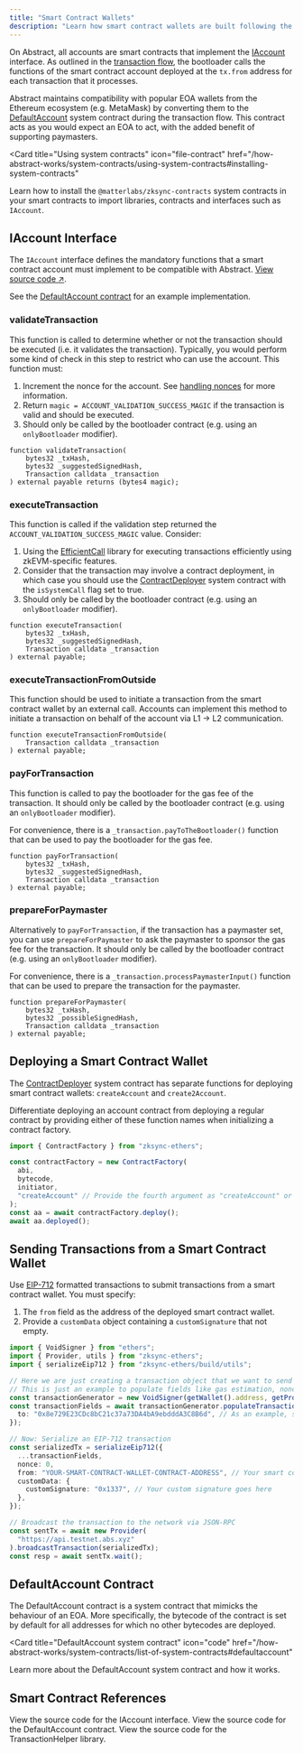 ```yaml
---
title: "Smart Contract Wallets"
description: "Learn how smart contract wallets are built following the IAccount standard on Abstract."
---
```


On Abstract, all accounts are smart contracts that implement the
[IAccount](#iaccount-interface) interface. As outlined in the [transaction flow](/how-abstract-works/native-account-abstraction/transaction-flow.mdx),
the bootloader calls the functions of the smart contract account deployed at the `tx.from` address for
each transaction that it processes.

Abstract maintains compatibility with popular EOA wallets from the Ethereum ecosystem (e.g. MetaMask) by
converting them to the [DefaultAccount](/how-abstract-works/native-account-abstraction/smart-contract-wallets#defaultaccount-contract) system contract during the transaction flow.
This contract acts as you would expect an EOA to act, with the added benefit of supporting paymasters.

<Card
  title="Using system contracts"
  icon="file-contract"
  href="/how-abstract-works/system-contracts/using-system-contracts#installing-system-contracts"
>
  Learn how to install the `@matterlabs/zksync-contracts` system contracts in
  your smart contracts to import libraries, contracts and interfaces such as
  `IAccount`.
</Card>

## IAccount Interface

The `IAccount` interface defines the mandatory functions that a smart contract account must implement to be
compatible with Abstract. [View source code ↗](https://github.com/matter-labs/era-contracts/blob/main/system-contracts/contracts/interfaces/IAccount.sol).

See the [DefaultAccount contract](https://github.com/matter-labs/era-contracts/blob/main/system-contracts/contracts/DefaultAccount.sol)
for an example implementation.

### validateTransaction

This function is called to determine whether or not the transaction should be executed (i.e. it validates the transaction).
Typically, you would perform some kind of check in this step to restrict who can use the account. This function must:

1. Increment the nonce for the account. See [handling nonces](/how-abstract-works/native-account-abstraction/handling-nonces) for more information.
2. Return `magic = ACCOUNT_VALIDATION_SUCCESS_MAGIC` if the transaction is valid and should be executed.
3. Should only be called by the bootloader contract (e.g. using an `onlyBootloader` modifier).

```solidity
function validateTransaction(
    bytes32 _txHash,
    bytes32 _suggestedSignedHash,
    Transaction calldata _transaction
) external payable returns (bytes4 magic);
```

### executeTransaction

This function is called if the validation step
returned the `ACCOUNT_VALIDATION_SUCCESS_MAGIC` value. Consider:

1. Using the [EfficientCall](https://github.com/matter-labs/era-contracts/blob/main/system-contracts/contracts/libraries/EfficientCall.sol)
   library for executing transactions efficiently using zkEVM-specific features.
2. Consider that the transaction may involve a contract deployment, in which case you should
   use the [ContractDeployer](/how-abstract-works/system-contracts/list-of-system-contracts#contractdeployer)
   system contract with the `isSystemCall` flag set to true.
3. Should only be called by the bootloader contract (e.g. using an `onlyBootloader` modifier).

```solidity
function executeTransaction(
    bytes32 _txHash,
    bytes32 _suggestedSignedHash,
    Transaction calldata _transaction
) external payable;
```

### executeTransactionFromOutside

This function should be used to initiate a transaction from the smart contract wallet by an external call.
Accounts can implement this method to initiate a transaction on behalf of the account via L1 -> L2 communication.

```solidity
function executeTransactionFromOutside(
    Transaction calldata _transaction
) external payable;
```

### payForTransaction

This function is called to pay the bootloader for the gas fee of the transaction.
It should only be called by the bootloader contract (e.g. using an `onlyBootloader` modifier).

For convenience, there is a `_transaction.payToTheBootloader()` function that can be used
to pay the bootloader for the gas fee.

```solidity
function payForTransaction(
    bytes32 _txHash,
    bytes32 _suggestedSignedHash,
    Transaction calldata _transaction
) external payable;
```

### prepareForPaymaster

Alternatively to `payForTransaction`, if the transaction has a paymaster set,
you can use `prepareForPaymaster` to ask the paymaster to sponsor the gas fee for the transaction.
It should only be called by the bootloader contract (e.g. using an `onlyBootloader` modifier).

For convenience, there is a `_transaction.processPaymasterInput()` function that can be used to prepare the
transaction for the paymaster.

```solidity
function prepareForPaymaster(
    bytes32 _txHash,
    bytes32 _possibleSignedHash,
    Transaction calldata _transaction
) external payable;
```

## Deploying a Smart Contract Wallet

The [ContractDeployer](/how-abstract-workslist-of-system-contracts#contractdeployer) system contract has separate functions
for deploying smart contract wallets: `createAccount` and `create2Account`.

Differentiate deploying an account contract from deploying a regular contract by providing either of these function names
when initializing a contract factory.

<Accordion title="View example zksync-ethers script">

```typescript
import { ContractFactory } from "zksync-ethers";

const contractFactory = new ContractFactory(
  abi,
  bytecode,
  initiator,
  "createAccount" // Provide the fourth argument as "createAccount" or "create2Account"
);
const aa = await contractFactory.deploy();
await aa.deployed();
```

</Accordion>

## Sending Transactions from a Smart Contract Wallet

Use [EIP-712](https://eips.ethereum.org/EIPS/eip-712) formatted transactions to submit transactions from a smart contract wallet.
You must specify:

1. The `from` field as the address of the deployed smart contract wallet.
2. Provide a `customData` object containing a `customSignature` that not empty.

<Accordion title="View example zksync-ethers script">

```typescript
import { VoidSigner } from "ethers";
import { Provider, utils } from "zksync-ethers";
import { serializeEip712 } from "zksync-ethers/build/utils";

// Here we are just creating a transaction object that we want to send to the network.
// This is just an example to populate fields like gas estimation, nonce calculation, etc.
const transactionGenerator = new VoidSigner(getWallet().address, getProvider());
const transactionFields = await transactionGenerator.populateTransaction({
  to: "0x8e729E23CDc8bC21c37a73DA4bA9ebdddA3C8B6d", // As an example, send money to another wallet
});

// Now: Serialize an EIP-712 transaction
const serializedTx = serializeEip712({
  ...transactionFields,
  nonce: 0,
  from: "YOUR-SMART-CONTRACT-WALLET-CONTRACT-ADDRESS", // Your smart contract wallet address goes here
  customData: {
    customSignature: "0x1337", // Your custom signature goes here
  },
});

// Broadcast the transaction to the network via JSON-RPC
const sentTx = await new Provider(
  "https://api.testnet.abs.xyz"
).broadcastTransaction(serializedTx);
const resp = await sentTx.wait();
```

</Accordion>

## DefaultAccount Contract

The DefaultAccount contract is a system contract that mimicks the behaviour of an EOA. More specifically,
the bytecode of the contract is set by default for all addresses for which no other bytecodes are deployed.

<Card
  title="DefaultAccount system contract"
  icon="code"
  href="/how-abstract-works/system-contracts/list-of-system-contracts#defaultaccount"
>
  Learn more about the DefaultAccount system contract and how it works.
</Card>

## Smart Contract References

<CardGroup cols={3}>
  <Card
    title="IAccount interface"
    icon="code"
    href="https://github.com/matter-labs/era-contracts/blob/main/system-contracts/contracts/interfaces/IAccount.sol"
  >
    View the source code for the IAccount interface.
  </Card>
  <Card
    title="DefaultAccount contract"
    icon="code"
    href="https://github.com/matter-labs/era-contracts/blob/main/system-contracts/contracts/DefaultAccount.sol"
  >
    View the source code for the DefaultAccount contract.
  </Card>
  <Card
    title="TransactionHelper library"
    icon="code"
    href="https://github.com/matter-labs/era-contracts/blob/main/system-contracts/contracts/libraries/TransactionHelper.sol"
  >
    View the source code for the TransactionHelper library.
  </Card>
</CardGroup>
